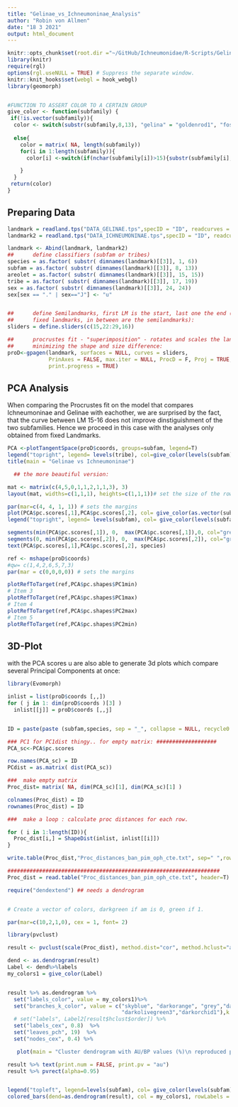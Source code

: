 ```yaml
---
title: "Gelinae_vs_Ichneumoninae_Analysis"
author: "Robin von Allmen"
date: "18 3 2021"
output: html_document
---
```


```r
knitr::opts_chunk$set(root.dir ="~/GitHub/Ichneumonidae/R-Scripts/Gelinae vs Ichneumoninae", echo = TRUE)
library(knitr)
require(rgl)
options(rgl.useNULL = TRUE) # Suppress the separate window.
knitr::knit_hooks$set(webgl = hook_webgl)
library(geomorph)


#FUNCTION TO ASSERT COLOR TO A CERTAIN GROUP
give_color <- function(subfamily) {
 if(!is.vector(subfamily)){
  color <- switch(substr(subfamily,8,13), "gelina" = "goldenrod1", "fossil"="black", "ichneu" = "blueviolet")}
  
  else{
    color = matrix( NA, length(subfamily))
    for(i in 1:length(subfamily)){
      color[i] <-switch(if(nchar(subfamily[i])>15){substr(subfamily[i],8,13)}else{substr(subfamily[i],1,6)}, "gelina" = "goldenrod1", "fossil"="black", "ichneu" = "blueviolet")

    }
  }
 return(color)
}
```

## Preparing Data


```r

landmark = readland.tps("DATA_GELINAE.tps",specID = "ID", readcurves = T, warnmsg = TRUE)
landmark2 = readland.tps("DATA_ICHNEUMONINAE.tps",specID = "ID", readcurves = T, warnmsg = TRUE)

landmark <- Abind(landmark, landmark2)
##      define classifiers (subfam or tribes)
species = as.factor( substr( dimnames(landmark)[[3]], 1, 6))
subfam = as.factor( substr( dimnames(landmark)[[3]], 8, 13))
areolet = as.factor( substr( dimnames(landmark)[[3]], 15, 15))
tribe = as.factor( substr( dimnames(landmark)[[3]], 17, 19))
sex = as.factor( substr( dimnames(landmark)[[3]], 24, 24))
sex[sex == "." | sex=="J"] <- "u"


##      define Semilandmarks, first LM is the start, last one the end (those are both
##      fixed landmarks, in between are the semilandmarks):
sliders = define.sliders(c(15,22:29,16))

##      procrustes fit - "superimposition" - rotates and scales the landmarks to their closest distance,
##      minimizing the shape and size difference:
proD<-gpagen(landmark, surfaces = NULL, curves = sliders,
             PrinAxes = FALSE, max.iter = NULL, ProcD = F, Proj = TRUE,
             print.progress = TRUE)

```

## PCA Analysis

When comparing the Procrustes fit on the model that compares Ichneumoninae and Gelinae with eachother, we are surprised by the fact, that the curve between LM 15-16 does not improve dinstiguishment of the two subfamilies. Hence we proceed in this case with the analyses only obtained from fixed Landmarks.

```r

PCA <-plotTangentSpace(proD$coords, groups=subfam, legend=T)
legend("topright", legend= levels(tribe), col=give_color(levels(subfam)), pch=rep(19,14) )
title(main = "Gelinae vs Ichneumoninae")


```

```r
  ## the more beautiful version:

mat <- matrix(c(4,5,0,1,1,2,1,1,3), 3)
layout(mat, widths=c(1,1,1), heights=c(1,1,1))# set the size of the rows and columns

par(mar=c(4, 4, 1, 1)) # sets the margins
plot(PCA$pc.scores[,1],PCA$pc.scores[,2], col= give_color(as.vector(subfam)), asp=T, las=1,pch=16, cex=1.5)
legend("topright", legend= levels(subfam), col= give_color(levels(subfam)), pch=rep(19,14) )

segments(min(PCA$pc.scores[,1]), 0,  max(PCA$pc.scores[,1]),0, col="grey", lty="dashed")
segments(0, min(PCA$pc.scores[,2]), 0,  max(PCA$pc.scores[,2]), col="grey", lty="dashed")
text(PCA$pc.scores[,1],PCA$pc.scores[,2], species)

ref <- mshape(proD$coords)
#qw= c(1,4,2,6,5,7,3)
par(mar = c(0,0,0,0)) # sets the margins

plotRefToTarget(ref,PCA$pc.shapes$PC1min)
# Item 3
plotRefToTarget(ref,PCA$pc.shapes$PC1max)
# Item 4
plotRefToTarget(ref,PCA$pc.shapes$PC2max)
# Item 5
plotRefToTarget(ref,PCA$pc.shapes$PC2min)
```


## 3D-Plot

with the PCA scores u are also able to generate 3d plots which compare several Principal Components at once:

```r
library(Evomorph)

inlist = list(proD$coords [,,])
for ( j in 1: dim(proD$coords )[3] )
  inlist[[j]] = proD$coords [,,j]


ID = paste(paste (subfam,species, sep = "_", collapse = NULL, recycle0 = FALSE), sex, sep = "_", collapse = NULL, recycle0 = F)

### PC1 for PC1dist thingy.. for empty matrix: ###################
PCA_sc<-PCA$pc.scores

row.names(PCA_sc) = ID
PCdist = as.matrix( dist(PCA_sc))

###  make empty matrix 
Proc_dist= matrix( NA, dim(PCA_sc)[1], dim(PCA_sc)[1] )

colnames(Proc_dist) = ID
rownames(Proc_dist) = ID

###  make a loop : calculate proc distances for each row. 

for ( i in 1:length(ID)){
  Proc_dist[i,] = ShapeDist(inlist, inlist[[i]])
}

write.table(Proc_dist,"Proc_distances_ban_pim_oph_cte.txt", sep=" ",row.names = TRUE, col.names = TRUE)

###################################################################
Proc_dist = read.table("Proc_distances_ban_pim_oph_cte.txt", header=T)

```


```r


require("dendextend") ## needs a dendrogram


# Create a vector of colors, darkgreen if am is 0, green if 1.

par(mar=c(10,2,1,0), cex = 1, font= 2)

library(pvclust)

result <- pvclust(scale(Proc_dist), method.dist="cor", method.hclust="average", nboot=1000)

dend <- as.dendrogram(result)
Label <- dend%>%labels
my_colors1 = give_color(Label)


result %>% as.dendrogram %>%
  set("labels_color", value = my_colors1)%>%
  set("branches_k_color", value = c("skyblue", "darkorange", "grey","darkorange4","deepskyblue4",
                                    "darkolivegreen3","darkorchid1"),k =7) %>%
  # set("labels", Label2[result$hclust$order]) %>%
  set("labels_cex", 0.8)  %>%
  set("leaves_pch", 19)  %>%
  set("nodes_cex", 0.4) %>%

   plot(main = "Cluster dendrogram with AU/BP values (%)\n reproduced plot with dendrogram", axes = FALSE)

result %>% text(print.num = FALSE, print.pv = "au")
result %>% pvrect(alpha=0.95)


legend("topleft", legend=levels(subfam), col= give_color(levels(subfam)), pch=15, cex = 2)
colored_bars(dend=as.dendrogram(result), col = my_colors1, rowLabels = "subfam", sort_by_labels_order = FALSE)


```